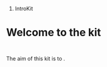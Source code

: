 # IntroKit

<div class="jumbotron">
<h1><span class="mw-headline" id="Cabals">Welcome to the {{{1}}} kit</span></h1>
<p><br>The aim of this kit is to {{{2}}}.</p>
</div>

{{PendingWork}}